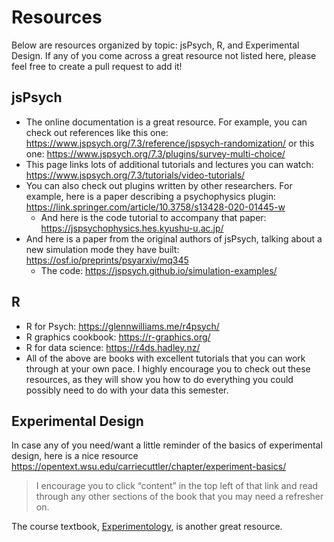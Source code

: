 # Resources
Below are resources organized by topic: jsPsych, R, and Experimental Design. If any of you come across a great resource not listed here, please feel free to create a pull request to add it!

## jsPsych
- The online documentation is a great resource. For example, you can check out references like this one: [https://www.jspsych.org/7.3/reference/jspsych-randomization/](https://www.jspsych.org/7.3/reference/jspsych-randomization/) or this one: [https://www.jspsych.org/7.3/plugins/survey-multi-choice/](https://www.jspsych.org/7.3/plugins/survey-multi-choice/) 
- This page links lots of additional tutorials and lectures you can watch: [https://www.jspsych.org/7.3/tutorials/video-tutorials/](https://www.jspsych.org/7.3/tutorials/video-tutorials/)
- You can also check out plugins written by other researchers. For example, here is a paper describing a psychophysics plugin: [https://link.springer.com/article/10.3758/s13428-020-01445-w](https://link.springer.com/article/10.3758/s13428-020-01445-w)
    - And here is the code tutorial to accompany that paper: [https://jspsychophysics.hes.kyushu-u.ac.jp/](https://jspsychophysics.hes.kyushu-u.ac.jp/)
- And here is a paper from the original authors of jsPsych, talking about a new simulation mode they have built: [https://osf.io/preprints/psyarxiv/mq345](https://osf.io/preprints/psyarxiv/mq345)
    - The code: [https://jspsych.github.io/simulation-examples/](https://jspsych.github.io/simulation-examples/) 

## R
- R for Psych: [https://glennwilliams.me/r4psych/](https://glennwilliams.me/r4psych/)
- R graphics cookbook: [https://r-graphics.org/](https://r-graphics.org/ )
- R for data science: [https://r4ds.hadley.nz/](https://r4ds.hadley.nz/ )
- All of the above are books with excellent tutorials that you can work through at your own pace. I highly encourage you to check out these resources, as they will show you how to do everything you could possibly need to do with your data this semester. 

## Experimental Design
In case any of you need/want a little reminder of the basics of experimental design, here is a nice resource [https://opentext.wsu.edu/carriecuttler/chapter/experiment-basics/](https://opentext.wsu.edu/carriecuttler/chapter/experiment-basics/) 

> I encourage you to click “content” in the top left of that link and read through any other sections of the book that you may need a refresher on.

The course textbook, [Experimentology](https://experimentology.io/), is another great resource. 

